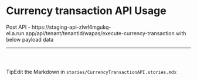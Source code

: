 
<Meta title="Example/CurrencyTransactionAPI" />

<style>
  {`
    .subheading {
      --mediumdark: '#999999';
      font-weight: 900;
      font-size: 13px;
      color: #999;
      letter-spacing: 6px;
      line-height: 24px;
      text-transform: uppercase;
      margin-bottom: 12px;
      margin-top: 40px;
    }
  
    .tip {
      display: inline-block;
      border-radius: 1em;
      font-size: 11px;
      line-height: 12px;
      font-weight: 700;
      background: #E7FDD8;
      color: #66BF3C;
      padding: 4px 12px;
      margin-right: 10px;
      vertical-align: top;
    }

    .tip-wrapper {
      font-size: 13px;
      line-height: 20px;
      margin-top: 40px;
      margin-bottom: 40px;
    }

    .tip-wrapper code {
      font-size: 12px;
      display: inline-block;
    }
  `}
</style>

# Currency transaction API Usage

<div>
  Post API -
  https://staging-api-zlwf4mgukq-el.a.run.app/api/tenant/tenantId/wapas/execute-currency-transaction
  with below payload data
</div>
<hr />
<div>
  <code>
    <CurrencyTransactionAPI />
  </code>
</div>

<div className="tip-wrapper">
  <span className="tip">Tip</span>Edit the Markdown in
  <code>stories/CurrencyTransactionAPI.stories.mdx</code>
</div>
